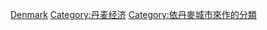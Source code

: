 [[Category:各国各城市经济|Denmark]]
[[Category:丹麦经济|Category:丹麦经济]]
[[Category:依丹麥城市來作的分類|Category:依丹麥城市來作的分類]]